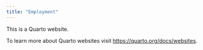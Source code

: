 ```yaml
---
title: "Employment"
---
```


This is a Quarto website.

To learn more about Quarto websites visit <https://quarto.org/docs/websites>.
